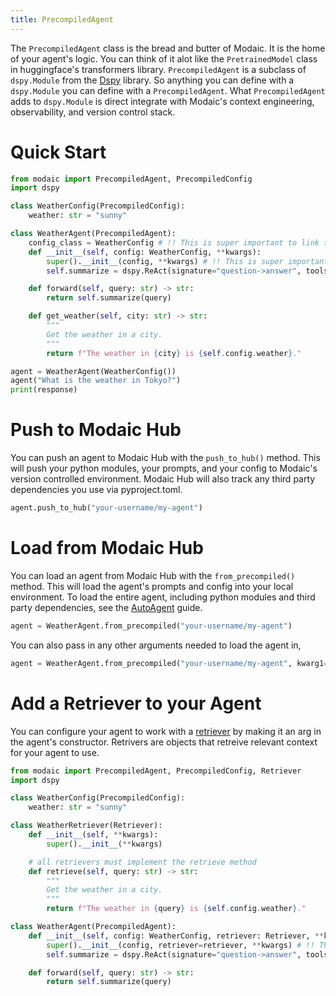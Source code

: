 ```yaml
---
title: PrecompiledAgent
---
```


The `PrecompiledAgent` class is the bread and butter of Modaic. It is the home of your agent's logic. You can think of it alot like the `PretrainedModel` class in huggingface's transformers library. `PrecompiledAgent` is a subclass of `dspy.Module` from the [Dspy](https://dspy.ai/) library. So anything you can define with a `dspy.Module` you can define with a `PrecompiledAgent`. 
What `PrecompiledAgent` adds to `dspy.Module` is direct integrate with Modaic's context engineering, observability, and version control stack.

# Quick Start

```python
from modaic import PrecompiledAgent, PrecompiledConfig
import dspy

class WeatherConfig(PrecompiledConfig):
    weather: str = "sunny"

class WeatherAgent(PrecompiledAgent):
    config_class = WeatherConfig # !! This is super important to link the agent to the config!!
    def __init__(self, config: WeatherConfig, **kwargs):
        super().__init__(config, **kwargs) # !! This is super important you must pass the config in as an argument to super().__init__()
        self.summarize = dspy.ReAct(signature="question->answer", tools=[self.get_weather])

    def forward(self, query: str) -> str:
        return self.summarize(query)

    def get_weather(self, city: str) -> str:
        """
        Get the weather in a city.
        """
        return f"The weather in {city} is {self.config.weather}."

agent = WeatherAgent(WeatherConfig())
agent("What is the weather in Tokyo?")
print(response)
```

# Push to Modaic Hub
You can push an agent to Modaic Hub with the `push_to_hub()` method. This will push your python modules, your prompts, and your config to Modaic's version controlled environment. Modaic Hub will also track any third party dependencies you use via pyproject.toml.

```python
agent.push_to_hub("your-username/my-agent")
```

# Load from Modaic Hub
You can load an agent from Modaic Hub with the `from_precompiled()` method. This will load the agent's prompts and config into your local environment. To load the entire agent, including python modules and third party dependencies, see the [AutoAgent](/guides/agents/auto_agent) guide.

```python
agent = WeatherAgent.from_precompiled("your-username/my-agent")
```
You can also pass in any other arguments needed to load the agent in, 
```python
agent = WeatherAgent.from_precompiled("your-username/my-agent", kwarg1=value1, kwarg2=value2)
```
# Add a Retriever to your Agent
You can configure your agent to work with a [retriever](/guides/retrievers/retrievers) by making it an arg in the agent's constructor. Retrivers are objects that retreive relevant context for your agent to use.

```python
from modaic import PrecompiledAgent, PrecompiledConfig, Retriever
import dspy

class WeatherConfig(PrecompiledConfig):
    weather: str = "sunny"

class WeatherRetriever(Retriever):
    def __init__(self, **kwargs):
        super().__init__(**kwargs)

    # all retrievers must implement the retrieve method
    def retrieve(self, query: str) -> str:
        """
        Get the weather in a city.
        """
        return f"The weather in {query} is {self.config.weather}."

class WeatherAgent(PrecompiledAgent):
    def __init__(self, config: WeatherConfig, retriever: Retriever, **kwargs):
        super().__init__(config, retriever=retriever, **kwargs) # !! This is super important you must pass the retiever in as as keyword argument to super().__init__()
        self.summarize = dspy.ReAct(signature="question->answer", tools=[self.retriever.retrieve])

    def forward(self, query: str) -> str:
        return self.summarize(query)

```